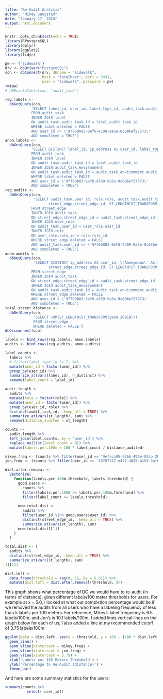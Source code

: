 ```yaml
---
title: "Re-Audit Analysis"
author: "Mikey Saugstad"
date: "January 17, 2018"
output: html_document
---
```


```r
knitr::opts_chunk$set(echo = TRUE)
library(RPostgreSQL)
library(dplyr)
library(ggplot2)
library(tidyr)
```

```r
pw <- {'sidewalk'}
drv <- dbDriver("PostgreSQL")
con <- dbConnect(drv, dbname = "sidewalk",
                 host = "localhost", port = 5432,
                 user = "sidewalk", password = pw)
rm(pw)
# dbExistsTable(con, "audit_task")
```


```r
reg.labels <-
  dbGetQuery(con,
            'SELECT label_id, user_id, label_type_id, audit_task.audit_task_id
            FROM audit_task
            INNER JOIN label
            ON audit_task.audit_task_id = label.audit_task_id
            WHERE label.deleted = FALSE
            AND user_id <> \'97760883-8ef0-4309-9a5e-0c086ef27573\'
            AND completed = TRUE')
anon.labels <-
  dbGetQuery(con,
            'SELECT DISTINCT label_id, ip_address AS user_id, label_type_id, audit_task.audit_task_id
            FROM audit_task
            INNER JOIN label
            ON audit_task.audit_task_id = label.audit_task_id
            INNER JOIN audit_task_environment
            ON audit_task.audit_task_id = audit_task_environment.audit_task_id
            WHERE label.deleted = FALSE
            AND user_id = \'97760883-8ef0-4309-9a5e-0c086ef27573\'
            AND completed = TRUE')
reg.audits <-
  dbGetQuery(con,
             'SELECT audit_task.user_id, role.role, audit_task.audit_task_id,
                    street_edge.street_edge_id, ST_LENGTH(ST_TRANSFORM(geom,26918))
            FROM street_edge
            INNER JOIN audit_task
            ON street_edge.street_edge_id = audit_task.street_edge_id
            INNER JOIN user_role
            ON audit_task.user_id = user_role.user_id
            INNER JOIN role
            ON user_role.role_id = role.role_id
            WHERE street_edge.deleted = FALSE
            AND audit_task.user_id <> \'97760883-8ef0-4309-9a5e-0c086ef27573\'
            AND completed = TRUE')
anon.audits <-
  dbGetQuery(con,
             'SELECT DISTINCT ip_address AS user_id, \'Anonymous\' AS role, audit_task.audit_task_id,
                    street_edge.street_edge_id, ST_LENGTH(ST_TRANSFORM(geom,26918))
            FROM street_edge
            INNER JOIN audit_task
            ON street_edge.street_edge_id = audit_task.street_edge_id
            INNER JOIN audit_task_environment
            ON audit_task.audit_task_id = audit_task_environment.audit_task_id
            WHERE street_edge.deleted = FALSE
            AND user_id = \'97760883-8ef0-4309-9a5e-0c086ef27573\'
            AND completed = TRUE')
total.street.distance <-
  dbGetQuery(con,
             'SELECT SUM(ST_LENGTH(ST_TRANSFORM(geom,26918)))
             FROM street_edge
             WHERE deleted = FALSE')
dbDisconnect(con)
```

```r
labels <- bind_rows(reg.labels, anon.labels)
audits <- bind_rows(reg.audits, anon.audits)

label.counts <-
  labels %>%
  # filter(label_type_id != 7) %>%
  mutate(user_id = factor(user_id)) %>%
  group_by(user_id) %>%
  summarize_at(vars(label_id), n_distinct) %>%
  rename(label_count = label_id)

audit.length <-
  audits %>%
  mutate(role = factor(role)) %>%
  mutate(user_id = factor(user_id)) %>%
  group_by(user_id, role) %>%
  distinct(audit_task_id, .keep_all = TRUE) %>%
  summarize_at(vars(st_length), sum) %>%
  rename(distance_audited = st_length)

counts <-
  audit.length %>%
  left_join(label.counts, by = 'user_id') %>%
  replace_na(list(label_count = 0)) %>%
  mutate(labels.per.100m = 100 * label_count / distance_audited)

mikey.freq <- (counts %>% filter(user_id == '9efaca05-53bb-492e-83ab-2b47219ee863'))$labels.per.100m
jon.freq <- (counts %>% filter(user_id == '49787727-e427-4835-a153-9af6a83d1ed1'))$labels.per.100m

dist.after.removal <-
  Vectorize(
    function(labels.per.100m.threshold, labels.threshold) {
      good.users <-
        counts %>%
        filter(labels.per.100m >= labels.per.100m.threshold) %>%
        filter(label_count >= labels.threshold)
      
      new.total.dist <-
        audits %>%
        filter(user_id %in% good.users$user_id) %>%
        distinct(street_edge_id, .keep_all = TRUE) %>%
        summarize_at(vars(st_length), sum)
      new.total.dist[[1]]
    }
  )

total.dist <- (
  audits %>%
  distinct(street_edge_id, .keep_all = TRUE) %>%
  summarize_at(vars(st_length), sum)
)[[1]]

dist.left <-
  data.frame(threshold = seq(0, 15, by = 0.05)) %>%
  mutate(dist.left = dist.after.removal(threshold, 0))
```

This graph shows what percentage of DC we would have to re-audit (in terms of distance), given different labels/100 meter thresholds for users. For example at x = 5.0, I looked at what our completion percentage would be if we removed the audits from all users who have a labeling frequency of less than 5 labels per 100 meters. For reference, Mikey's label frequency is 6.5 labels/100m, and Jon's is 10.1 labels/100m. I added lines vertical lines on the graph below for each of us; I also added a line at my recommended cutoff of 3.75 labels/100m.

```r
ggplot(data = dist.left, aes(x = threshold, y = 100 - (100 * dist.left / total.dist))) +
  geom_line() +
  geom_vline(xintercept = mikey.freq) +
  geom_vline(xintercept = jon.freq) +
  geom_vline(xintercept = 3.75) +
  xlab('Labels per 100 Meters Threshold') +
  ylab('Percentage to Re-Audit (distance)') +
  theme_bw()
```

And here are some summary statistics for the users:

```r
summary(counts %>%
          select(-user_id))
```

